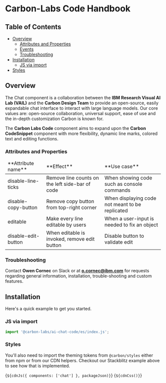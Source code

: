 
<Meta of={CodeElementStories} />

# Carbon-Labs Code Handbook

## Table of Contents

- [Overview](#overview)
  - [Attributes and Properties](#attributes-and-properties)
  - [Events](#events)
  - [Troubleshooting](#troubleshooting)
- [Installation](#installation)
  - [JS via import](#js-via-import)
- [Styles](#styles)

## Overview 
<a id="overview"></a>

The Chat component is a collaboration between the **IBM Research Visual AI Lab (VAIL)** and the **Carbon Design Team** to provide an open-source, easily expandable chat interface to interact with large language models. Our core values are: open-source collaboration, universal support, ease of use and the in-depth customization Carbon is known for.

The **Carbon Labs Code** component aims to expand upon the **Carbon CodeSnippet** component with more flexibility, dynamic line marks, colored text and editing functions.

### Attributes and Properties 
<a id="attributes-and-properties"></a>
<table>
  <thead>
    <tr>
        <td>**Attribute name**</td>
        <td>**Effect**</td>
        <td>**Use case**</td>
    </tr>
  </thead>
  <tbody>
    <tr>
        <td>disable-line-ticks</td>
        <td>Remove line counts on the left side-bar of code</td>
        <td>When showing code such as console commands</td>
    </tr>
    <tr>
        <td>disable-copy-button</td>
        <td>Remove copy button from top-right corner</td>
        <td>When displaying code not meant to be replicated</td>
    </tr>
    <tr>
        <td>editable</td>
        <td>Make every line editable by users</td>
        <td>When a user-input is needed to fix an object</td>
    </tr>
    <tr>
        <td>disable-edit-button</td>
        <td>When editable is invoked, remove edit button</td>
        <td>Disable button to validate edit</td>
    </tr>
  </tbody>
</table>

### Troubleshooting 
<a id="troubleshooting"></a> 

Contact **Owen Cornec** on Slack or at **o.cornec@ibm.com** for requests regarding general information, installation, trouble-shooting and custom features.


## Installation 
<a id="installation"></a>

Here's a quick example to get you started.

### JS via import 
<a id="js-via-import"></a>

```javascript
import '@carbon-labs/ai-chat-code/es/index.js';
```

### Styles

You'll also need to import the theming tokens from `@carbon/styles` either from
npm or from our CDN helpers. Checkout our Stackblitz example above to see how
that is implemented.

<Markdown>{`${cdnJs({ components: ['chat'] }, packageJson)}`}</Markdown>
<Markdown>{`${cdnCss()}`}</Markdown>
